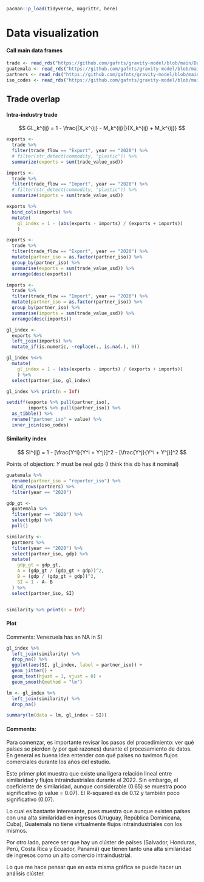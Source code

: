 ```r
pacman::p_load(tidyverse, magrittr, here)
```

# Data visualization

#### Call main data frames

```r
trade <- read_rds("https://github.com/gafnts/gravity-model/blob/main/Data/Main%20data%20frames/trade.rds?raw=true")
guatemala <- read_rds("https://github.com/gafnts/gravity-model/blob/main/Data/Main%20data%20frames/guatemala.rds?raw=true")
partners <- read_rds("https://github.com/gafnts/gravity-model/blob/main/Data/Main%20data%20frames/partners.rds?raw=true")
iso_codes <- read_rds("https://github.com/gafnts/gravity-model/blob/main/Data/Main%20data%20frames/countries.rds?raw=true")
```

## Trade overlap

#### Intra-industry trade

$$ GL_k^{ij} = 1 - \frac{|X_k^{ij} - M_k^{ij}|}{X_k^{ij} + M_k^{ij}} $$

```r
exports <- 
  trade %>% 
  filter(trade_flow == "Export", year == "2020") %>% 
  # filter(str_detect(commodity, "plastic")) %>% 
  summarize(exports = sum(trade_value_usd))

imports <- 
  trade %>% 
  filter(trade_flow == "Import", year == "2020") %>% 
  # filter(str_detect(commodity, "plastic")) %>% 
  summarize(imports = sum(trade_value_usd))

exports %>% 
  bind_cols(imports) %>% 
  mutate(
    gl_index = 1 - (abs(exports - imports) / (exports + imports))
    )
```

```r
exports <- 
  trade %>% 
  filter(trade_flow == "Export", year == "2020") %>% 
  mutate(partner_iso = as.factor(partner_iso)) %>% 
  group_by(partner_iso) %>% 
  summarise(exports = sum(trade_value_usd)) %>% 
  arrange(desc(exports))

imports <- 
  trade %>% 
  filter(trade_flow == "Import", year == "2020") %>% 
  mutate(partner_iso = as.factor(partner_iso)) %>% 
  group_by(partner_iso) %>% 
  summarise(imports = sum(trade_value_usd)) %>% 
  arrange(desc(imports))

gl_index <- 
  exports %>% 
  left_join(imports) %>% 
  mutate_if(is.numeric, ~replace(., is.na(.), 0))

gl_index %<>% 
  mutate(
    gl_index = 1 - (abs(exports - imports) / (exports + imports))
    ) %>% 
  select(partner_iso, gl_index)

gl_index %>% print(n = Inf)
```

```r
setdiff(exports %>% pull(partner_iso), 
        imports %>% pull(partner_iso)) %>% 
  as_tibble() %>% 
  rename("partner_iso" = value) %>% 
  inner_join(iso_codes)
```

#### Similarity index

$$
SI^{ij} = 1 - [\frac{Y^i}{Y^i + Y^j}]^2 - [\frac{Y^j}{Y^i + Y^j}]^2
$$

Points of objection: *Y* must be real gdp (I think this db has it nominal)

```r
guatemala %>% 
  rename(partner_iso = "reporter_iso") %>% 
  bind_rows(partners) %>% 
  filter(year == "2020")
```

```r
gdp_gt <- 
  guatemala %>% 
  filter(year == "2020") %>% 
  select(gdp) %>% 
  pull()

similarity <- 
  partners %>% 
  filter(year == "2020") %>% 
  select(partner_iso, gdp) %>% 
  mutate(
    gdp_gt = gdp_gt,
    A = (gdp_gt / (gdp_gt + gdp))^2,
    B = (gdp / (gdp_gt + gdp))^2,
    SI = 1 - A- B
  ) %>% 
  select(partner_iso, SI)


similarity %>% print(n = Inf)
```

#### Plot

Comments: Venezuela has an NA in SI

```r
gl_index %>% 
  left_join(similarity) %>% 
  drop_na() %>% 
  ggplot(aes(SI, gl_index, label = partner_iso)) +
  geom_jitter() +
  geom_text(hjust = 1, vjust = 0) +
  geom_smooth(method = "lm")
```

```r
lm <- gl_index %>% 
  left_join(similarity) %>% 
  drop_na()

summary(lm(data = lm, gl_index ~ SI))
```

#### Comments: 

Para comenzar, es importante revisar los pasos del procedimiento: ver qué países se pierden (y por qué razones) durante el procesamiento de datos. En general es buena idea entender con qué países no tuvimos flujos comerciales durante los años del estudio.

Este primer plot muestra que existe una ligera relación lineal entre similaridad y flujos intraindustriales durante el 2022. Sin embargo, el coeficiente de similaridad, aunque considerable (0.65) se muestra poco significativo (p value = 0.07). El R-squared es de 0.12 y también poco significativo (0.07).

Lo cual es bastante interesante, pues muestra que aunque existen países con una alta similaridad en ingresos (Uruguay, República Dominicana, Cuba), Guatemala no tiene virtualmente flujos intraindustriales con los mismos.

Por otro lado, parece ser que hay un clúster de países (Salvador, Honduras, Perú, Costa Rica y Ecuador, Panamá) que tienen tanto una alta similaridad de ingresos como un alto comercio intraindustrial.

Lo que me hace pensar que en esta misma gráfica se puede hacer un análisis clúster.
